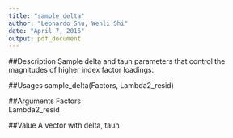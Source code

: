 ```yaml
---
title: "sample_delta"
author: "Leonardo Shu, Wenli Shi"
date: "April 7, 2016"
output: pdf_document
---
```


##Description
Sample delta and tauh parameters that control the magnitudes of higher index factor loadings.

##Usages
sample_delta(Factors, Lambda2_resid)

##Arguments
Factors
\
Lambda2_resid

##Value
A vector with delta, tauh